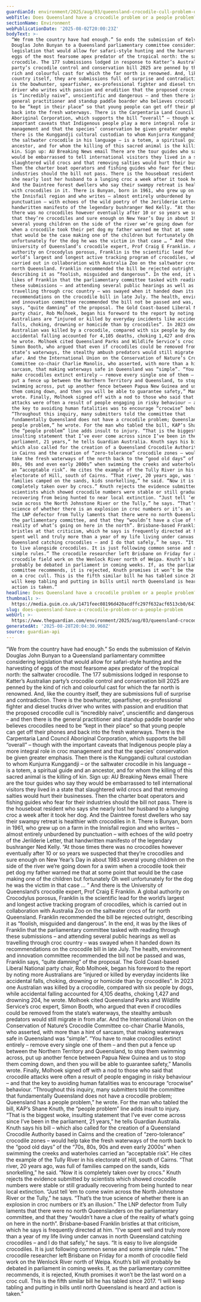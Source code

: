 ```yaml
---
guardianId: environment/2025/aug/03/queensland-crocodile-cull-problem-qld-people
webTitle: Does Queensland have a crocodile problem or a people problem?
sectionName: Environment
webPublicationDate: '2025-08-02T20:00:23Z'
bodyText: >-
  “We from the country have had enough.” So ends the submission of Kelvin
  Douglas John Bunyan to a Queensland parliamentary committee considering
  legislation that would allow for safari-style hunting and the harvesting of
  eggs of the most fearsome apex predator of the tropical north: the saltwater
  crocodile. The 177 submissions lodged in response to Katter’s Australian
  party’s crocodile control and conservation bill 2025 are penned by the kind of
  rich and colourful cast for which the far north is renowned. And, like the
  country itself, they are submissions full of surprise and contradiction. There
  is the bowhunter, spearfisher, ex-professional fighter and diesel trucks
  driver who writes with passion and erudition that the proposed crocodile cull
  is “incredibly naive”, unscientific and dangerous – and then there is the
  general practitioner and standup paddle boarder who believes crocodiles need
  to be “kept in their place” so that young people can get off their phones and
  back into the fresh waterways. There is the Carpentaria Land Council
  Aboriginal Corporation, which supports the bill “overall” – though with the
  important caveats that Indigenous people play a more integral role in croc
  management and that the species’ conservation be given greater emphasis. Then
  there is the Kunggandji cultural custodian to whom Kunjurra Kunggandji – or
  the saltwater crocodile in his language – is a totem, a spiritual guide and an
  ancestor, and for whom the killing of this sacred animal is the killing of
  kin. Sign up: AU Breaking News email There are the tour guides who say they
  would be embarrassed to tell international visitors they lived in a state that
  slaughtered wild crocs and that removing salties would hurt their businesses.
  Then the charter boat operators and fishing guides who fear for their
  industries should the bill not pass. There is the houseboat resident who says
  she nearly lost her husband to a lunging croc a week after it took her dog.
  And the Daintree forest dwellers who say their swampy retreat is healthier
  with crocodiles in it. There is Bunyan, born in 1961, who grew up on a farm in
  the Innisfail region and who writes – almost entirely unburdened by
  punctuation – with echoes of the wild poetry of the Jerilderie Letter, that
  handwritten manifesto of the legendary bushranger Ned Kelly. “At those times
  there was no crocodiles however eventually after 10 or so years we suspected
  that they’re crocodiles and sure enough on New Year’s Day in about 1983
  several young children on the side of the river we’re going down for a swim
  when a crocodile took their pet dog my father warned me that at some point
  that would be the case making one of the children but fortunately Oh well
  unfortunately for the dog he was the victim in that case … ” And there is the
  University of Queensland’s crocodile expert, Prof Craig E Franklin. A global
  authority on Crocodylus porosus, Franklin is the scientific lead for the
  world’s largest and longest active tracking program of crocodiles, which is
  carried out in collaboration with Australia Zoo on the saltwater crocs of far
  north Queensland. Franklin recommended the bill be rejected outright,
  describing it as “foolish, misguided and dangerous”. In the end, it was by the
  likes of Franklin that the parliamentary committee tasked with reading through
  these submissions – and attending several public hearings as well as
  travelling through croc country – was swayed when it handed down its
  recommendations on the crocodile bill in late July. The health, environment
  and innovation committee recommended the bill not be passed and was, Franklin
  says, “quite damning” of the proposal. The Gold Coast-based Liberal National
  party chair, Rob Molhoek, began his foreword to the report by noting more
  Australians are “injured or killed by everyday incidents like accidental
  falls, choking, drowning or homicide than by crocodiles”. In 2023 one
  Australian was killed by a crocodile, compared with six people by dogs, while
  accidental falling accounted for 4,105 deaths, choking 1,427 and drowning 204,
  he wrote. Molhoek cited Queensland Parks and Wildlife Service’s croc expert,
  Simon Booth, who argued that even if crocodiles could be removed from the
  state’s waterways, the stealthy ambush predators would still migrate in from
  afar. And the International Union on the Conservation of Nature’s Crocodile
  Committee co-chair Charlie Manolis, who asserted, with more than a hint of
  sarcasm, that making waterways safe in Queensland was “simple”. “You have to
  make crocodiles extinct entirely – remove every single one of them – and then
  put a fence up between the Northern Territory and Queensland, to stop them
  swimming across, put up another fence between Papua New Guinea and us to stop
  them coming down, and then you will be able to guarantee safety,” Manolis
  wrote. Finally, Molhoek signed off with a nod to those who said that crocodile
  attacks were often a result of people engaging in risky behaviour – and that
  the key to avoiding human fatalities was to encourage “crocwise” behaviour.
  “Throughout this inquiry, many submitters told the committee that
  fundamentally Queensland does not have a crocodile problem; Queensland has a
  people problem,” he wrote. For the man who tabled the bill, KAP’s Shane Knuth,
  the “people problem” line adds insult to injury. “That is the biggest woke,
  insulting statement that I’ve ever come across since I’ve been in the
  parliament, 21 years,” he tells Guardian Australia. Knuth says his bill –
  which also called for the creation of a Queensland Crocodile Authority based
  in Cairns and the creation of “zero-tolerance” crocodile zones – would help
  take the fresh waterways of the north back to the “good old days” of the “70s,
  80s, 90s and even early 2000s” when swimming the creeks and waterholes carried
  an “acceptable risk”. He cites the example of the Tully River in his
  electorate of Hill, south of Cairns. “That river, 20 years ago, was full of
  families camped on the sands, kids snorkelling,” he said. “Now it is
  completely taken over by crocs.” Knuth rejects the evidence submitted by
  scientists which showed crocodile numbers were stable or still gradually
  recovering from being hunted to near local extinction. “Just tell ’em to come
  swim across the North Johnstone River or the Tully,” he says. “That’s the true
  science of whether there is an explosion in croc numbers or it’s an illusion.”
  The LNP defector from Tully laments that there were no north Queenslanders on
  the parliamentary committee, and that they “wouldn’t have a clue of the
  reality of what’s going on here in the north”. Brisbane-based Franklin
  bristles at that criticism, which he says is frequently directed at him. “I’ve
  spent well and truly more than a year of my life living under canvas in north
  Queensland catching crocodiles – and I do that safely,” he says. “It is easy
  to live alongside crocodiles. It is just following common sense and some
  simple rules.” The crocodile researcher left Brisbane on Friday for a month of
  crocodile field work on the Wenlock River north of Weipa. Knuth’s bill will
  probably be debated in parliament in coming weeks. If, as the parliamentary
  committee recommends, it is rejected, Knuth promises it won’t be the last word
  on a croc cull. This is the fifth similar bill he has tabled since 2017. “I
  will keep tabling and putting in bills until north Queensland is heard and
  action is taken.”
headline: Does Queensland have a crocodile problem or a people problem?
thumbnail: >-
  https://media.guim.co.uk/1471feec08196d420acdffc297f632acf6513cb0/641_0_3868_3094/500.jpg
slug: does-queensland-have-a-crocodile-problem-or-a-people-problem
webUrl: >-
  https://www.theguardian.com/environment/2025/aug/03/queensland-crocodile-cull-problem-qld-people
generatedAt: '2025-08-28T20:04:30.960Z'
source: guardian-api
---
```

“We from the country have had enough.” So ends the submission of Kelvin Douglas John Bunyan to a Queensland parliamentary committee considering legislation that would allow for safari-style hunting and the harvesting of eggs of the most fearsome apex predator of the tropical north: the saltwater crocodile. The 177 submissions lodged in response to Katter’s Australian party’s crocodile control and conservation bill 2025 are penned by the kind of rich and colourful cast for which the far north is renowned. And, like the country itself, they are submissions full of surprise and contradiction. There is the bowhunter, spearfisher, ex-professional fighter and diesel trucks driver who writes with passion and erudition that the proposed crocodile cull is “incredibly naive”, unscientific and dangerous – and then there is the general practitioner and standup paddle boarder who believes crocodiles need to be “kept in their place” so that young people can get off their phones and back into the fresh waterways. There is the Carpentaria Land Council Aboriginal Corporation, which supports the bill “overall” – though with the important caveats that Indigenous people play a more integral role in croc management and that the species’ conservation be given greater emphasis. Then there is the Kunggandji cultural custodian to whom Kunjurra Kunggandji – or the saltwater crocodile in his language – is a totem, a spiritual guide and an ancestor, and for whom the killing of this sacred animal is the killing of kin. Sign up: AU Breaking News email There are the tour guides who say they would be embarrassed to tell international visitors they lived in a state that slaughtered wild crocs and that removing salties would hurt their businesses. Then the charter boat operators and fishing guides who fear for their industries should the bill not pass. There is the houseboat resident who says she nearly lost her husband to a lunging croc a week after it took her dog. And the Daintree forest dwellers who say their swampy retreat is healthier with crocodiles in it. There is Bunyan, born in 1961, who grew up on a farm in the Innisfail region and who writes – almost entirely unburdened by punctuation – with echoes of the wild poetry of the Jerilderie Letter, that handwritten manifesto of the legendary bushranger Ned Kelly. “At those times there was no crocodiles however eventually after 10 or so years we suspected that they’re crocodiles and sure enough on New Year’s Day in about 1983 several young children on the side of the river we’re going down for a swim when a crocodile took their pet dog my father warned me that at some point that would be the case making one of the children but fortunately Oh well unfortunately for the dog he was the victim in that case … ” And there is the University of Queensland’s crocodile expert, Prof Craig E Franklin. A global authority on Crocodylus porosus, Franklin is the scientific lead for the world’s largest and longest active tracking program of crocodiles, which is carried out in collaboration with Australia Zoo on the saltwater crocs of far north Queensland. Franklin recommended the bill be rejected outright, describing it as “foolish, misguided and dangerous”. In the end, it was by the likes of Franklin that the parliamentary committee tasked with reading through these submissions – and attending several public hearings as well as travelling through croc country – was swayed when it handed down its recommendations on the crocodile bill in late July. The health, environment and innovation committee recommended the bill not be passed and was, Franklin says, “quite damning” of the proposal. The Gold Coast-based Liberal National party chair, Rob Molhoek, began his foreword to the report by noting more Australians are “injured or killed by everyday incidents like accidental falls, choking, drowning or homicide than by crocodiles”. In 2023 one Australian was killed by a crocodile, compared with six people by dogs, while accidental falling accounted for 4,105 deaths, choking 1,427 and drowning 204, he wrote. Molhoek cited Queensland Parks and Wildlife Service’s croc expert, Simon Booth, who argued that even if crocodiles could be removed from the state’s waterways, the stealthy ambush predators would still migrate in from afar. And the International Union on the Conservation of Nature’s Crocodile Committee co-chair Charlie Manolis, who asserted, with more than a hint of sarcasm, that making waterways safe in Queensland was “simple”. “You have to make crocodiles extinct entirely – remove every single one of them – and then put a fence up between the Northern Territory and Queensland, to stop them swimming across, put up another fence between Papua New Guinea and us to stop them coming down, and then you will be able to guarantee safety,” Manolis wrote. Finally, Molhoek signed off with a nod to those who said that crocodile attacks were often a result of people engaging in risky behaviour – and that the key to avoiding human fatalities was to encourage “crocwise” behaviour. “Throughout this inquiry, many submitters told the committee that fundamentally Queensland does not have a crocodile problem; Queensland has a people problem,” he wrote. For the man who tabled the bill, KAP’s Shane Knuth, the “people problem” line adds insult to injury. “That is the biggest woke, insulting statement that I’ve ever come across since I’ve been in the parliament, 21 years,” he tells Guardian Australia. Knuth says his bill – which also called for the creation of a Queensland Crocodile Authority based in Cairns and the creation of “zero-tolerance” crocodile zones – would help take the fresh waterways of the north back to the “good old days” of the “70s, 80s, 90s and even early 2000s” when swimming the creeks and waterholes carried an “acceptable risk”. He cites the example of the Tully River in his electorate of Hill, south of Cairns. “That river, 20 years ago, was full of families camped on the sands, kids snorkelling,” he said. “Now it is completely taken over by crocs.” Knuth rejects the evidence submitted by scientists which showed crocodile numbers were stable or still gradually recovering from being hunted to near local extinction. “Just tell ’em to come swim across the North Johnstone River or the Tully,” he says. “That’s the true science of whether there is an explosion in croc numbers or it’s an illusion.” The LNP defector from Tully laments that there were no north Queenslanders on the parliamentary committee, and that they “wouldn’t have a clue of the reality of what’s going on here in the north”. Brisbane-based Franklin bristles at that criticism, which he says is frequently directed at him. “I’ve spent well and truly more than a year of my life living under canvas in north Queensland catching crocodiles – and I do that safely,” he says. “It is easy to live alongside crocodiles. It is just following common sense and some simple rules.” The crocodile researcher left Brisbane on Friday for a month of crocodile field work on the Wenlock River north of Weipa. Knuth’s bill will probably be debated in parliament in coming weeks. If, as the parliamentary committee recommends, it is rejected, Knuth promises it won’t be the last word on a croc cull. This is the fifth similar bill he has tabled since 2017. “I will keep tabling and putting in bills until north Queensland is heard and action is taken.”

